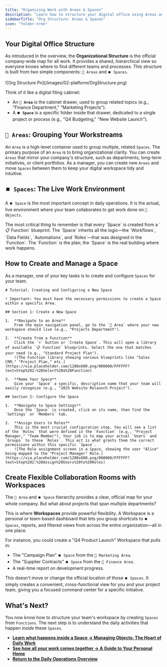 ```yaml
---
title: "Organizing Work with Areas & Spaces"
description: "Learn how to structure your digital office using Areas and Spaces, the foundational containers for all work and collaboration in Luklak."
sidebarTitle: "Org Structure: Areas & Spaces"
icon: "folder-tree"
---
```


## Your Digital Office Structure

As introduced in the overview, the **Organizational Structure** is the official company-wide map for all work. It provides a shared, hierarchical view so everyone knows where to find different teams and processes. This structure is built from two simple components: `📂 Areas` and `⏹️ Spaces`.

<Frame caption="There is no one-size-fits-all approach to how you structure your org">
  ![Org Structure Pn](/images/02-platform/OrgStructure.png)
</Frame>

Think of it like a digital filing cabinet:

- An **`📂 Area`** is the cabinet drawer, used to group related topics (e.g., "Finance Department," "Marketing Projects").
- A **`⏹️ Space`** is a specific folder inside that drawer, dedicated to a single project or process (e.g., "Q4 Budgeting," "New Website Launch").

## `📂 Areas`: Grouping Your Workstreams

An `Area` is a high-level container used to group multiple, related `Spaces`. The primary purpose of an `Area` is to bring organizational clarity. You can create `Areas` that mirror your company's structure, such as departments, long-term initiatives, or client portfolios. As a manager, you can create new `Areas` and move `Spaces` between them to keep your digital workspace tidy and intuitive.

## `⏹️ Spaces`: The Live Work Environment

A `⏹️ Space` is the most important concept in daily operations. It is the actual, live environment where your team collaborates to get work done on `🧊 Objects`.

<Info>
  The most critical thing to remember is that every `Space` is created from a `📋 Function` blueprint. The `Space` inherits all the logic—the `Workflows`, `Data Fields`, `Automations`, and `Roles`—that was designed in the `Function`. The `Function` is the plan; the `Space` is the real building where work happens.
</Info>

## How to Create and Manage a Space

As a manager, one of your key tasks is to create and configure `Spaces` for your team.

```guidejar
# Tutorial: Creating and Configuring a New Space

! Important: You must have the necessary permissions to create a Space within a specific Area.

## Section 1: Create a New Space

1.  **Navigate to an Area**
    From the main navigation panel, go to the `📂 Area` where your new workspace should live (e.g., "Projects Department").

2.  **Create from a Function**
    Click the `+` button or `Create Space`. This will open a library of available `📋 Function` blueprints. Select the one that matches your need (e.g., "Standard Project Plan").
    ![The Function library showing various blueprints like "Sales CRM," "Project Plan," etc.](https://via.placeholder.com/1200x600.png/000000/FFFFFF?text=Step%202:%20Select%20a%20Function)

3.  **Name Your Space**
    Give your `Space` a specific, descriptive name that your team will easily recognize (e.g., "2025 Website Relaunch Project").

## Section 2: Configure the Space

1.  **Navigate to Space Settings**
    Once the `Space` is created, click on its name, then find the `Settings` or `Members` tab.

2.  **Assign Users to Roles**
    This is the most crucial configuration step. You will see a list of the `Roles` that were defined in the `Function` (e.g., "Project Manager," "Team Member"). Your job is to map your actual `Users` and `Groups` to these `Roles`. This act is what grants them the correct permissions within this specific `Space`.
    ![The Role assignment screen in a Space, showing the user "Alice" being mapped to the "Project Manager" Role.](https://via.placeholder.com/1200x600.png/000000/FFFFFF?text=Step%202:%20Assign%20Users%20to%20Roles)
```

## Create Flexible Collaboration Rooms with Workspaces

<Tip>
  

  The `📂 Area` and `⏹️ Space` hierarchy provides a clear, official map for your whole company. But what about projects that span multiple departments?

  This is where **Workspaces** provide powerful flexibility. A Workspace is a personal or team-based dashboard that lets you group shortcuts to `⏹️ Spaces`, reports, and filtered views from across the entire organization—all in one place.

  For instance, you could create a "Q4 Product Launch" Workspace that pulls in:

  - The "Campaign Plan" `⏹️ Space` from the `📂 Marketing Area`.
  - The "Supplier Contracts" `⏹️ Space` from the `📂 Finance Area`.
  - A real-time report on development progress.

  This doesn't move or change the official location of those `⏹️ Spaces`. It simply creates a convenient, cross-functional view for you and your project team, giving you a focused command center for a specific initiative.
</Tip>

## What's Next?

You now know how to structure your team's workspace by creating `Spaces` from `Functions`. The next step is to understand the daily activities that happen _inside_ these `Spaces`.

- [**Learn what happens inside a Space → Managing Objects: The Heart of Daily Work**](https://www.google.com/search?q=/use-and-operate/working-with-objects)
- [**See how all your work comes together → A Guide to Your Personal Home**](https://www.google.com/search?q=/use-and-operate/personal-home)
- [**Return to the Daily Operations Overview**](https://www.google.com/search?q=/use-and-operate/)